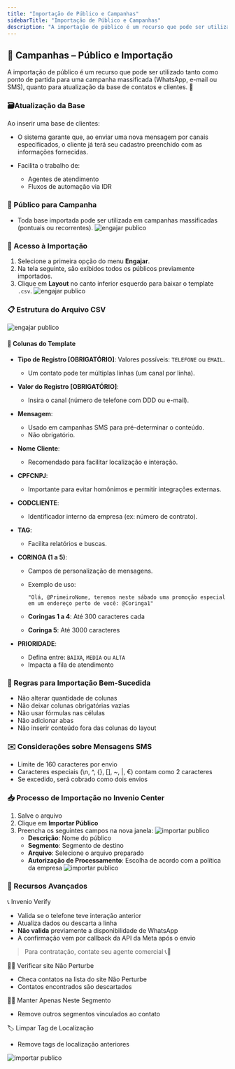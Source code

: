 ```yaml
---
title: "Importação de Público e Campanhas"
sidebarTitle: "Importação de Público e Campanhas"
description: "A importação de público é um recurso que pode ser utilizado tanto como ponto de partida para uma campanha massificada (WhatsApp, e-mail ou SMS) quanto para atualização da sua base de contatos e clientes."
---
```


## 📣 Campanhas – Público e Importação

A importação de público é um recurso que pode ser utilizado tanto como ponto de partida para uma campanha massificada (WhatsApp, e-mail ou SMS), quanto para atualização da base de contatos e clientes. 🎯

### 🗃️Atualização da Base

Ao inserir uma base de clientes:

* O sistema garante que, ao enviar uma nova mensagem por canais especificados, o cliente já terá seu cadastro preenchido com as informações fornecidas.
* Facilita o trabalho de:

  * Agentes de atendimento
  * Fluxos de automação via IDR

### 🎯 Público para Campanha

* Toda base importada pode ser utilizada em campanhas massificadas (pontuais ou recorrentes).
![engajar publico](https://robbublob.blob.core.windows.net/docs/engajarpub.png)

### 🧭 Acesso à Importação

1. Selecione a primeira opção do menu **Engajar**.
2. Na tela seguinte, são exibidos todos os públicos previamente importados.
3. Clique em **Layout** no canto inferior esquerdo para baixar o template `.csv`.
![engajar publico](https://robbublob.blob.core.windows.net/docs/engajarpub1.png)

### 📋 Estrutura do Arquivo CSV
![engajar publico](https://robbublob.blob.core.windows.net/docs/engajarpub2.png) 
#### 🧱 Colunas do Template

* **Tipo de Registro \[OBRIGATÓRIO]**: Valores possíveis: `TELEFONE` ou `EMAIL`.

  * Um contato pode ter múltiplas linhas (um canal por linha).

* **Valor do Registro \[OBRIGATÓRIO]**:

  * Insira o canal (número de telefone com DDD ou e-mail).

* **Mensagem**:

  * Usado em campanhas SMS para pré-determinar o conteúdo.
  * Não obrigatório.

* **Nome Cliente**:

  * Recomendado para facilitar localização e interação.

* **CPFCNPJ**:

  * Importante para evitar homônimos e permitir integrações externas.

* **CODCLIENTE**:

  * Identificador interno da empresa (ex: número de contrato).

* **TAG**:

  * Facilita relatórios e buscas.

* **CORINGA (1 a 5)**:

  * Campos de personalização de mensagens.
  * Exemplo de uso:

    ```
    "Olá, @PrimeiroNome, teremos neste sábado uma promoção especial em um endereço perto de você: @Coringa1"
    ```
  * **Coringas 1 a 4**: Até 300 caracteres cada
  * **Coringa 5**: Até 3000 caracteres

* **PRIORIDADE**:

  * Defina entre: `BAIXA`, `MEDIA` ou `ALTA`
  * Impacta a fila de atendimento

### 🚫 Regras para Importação Bem-Sucedida

* Não alterar quantidade de colunas
* Não deixar colunas obrigatórias vazias
* Não usar fórmulas nas células
* Não adicionar abas
* Não inserir conteúdo fora das colunas do layout

### ✉️ Considerações sobre Mensagens SMS

* Limite de 160 caracteres por envio
* Caracteres especiais (\n, ^, {}, \[], \~, |, €) contam como 2 caracteres
* Se excedido, será cobrado como dois envios

### 📥 Processo de Importação no Invenio Center

1. Salve o arquivo
2. Clique em **Importar Público**
3. Preencha os seguintes campos na nova janela:
![importar publico](https://robbublob.blob.core.windows.net/docs/importarpub.png) 
   * **Descrição**: Nome do público
   * **Segmento**: Segmento de destino
   * **Arquivo**: Selecione o arquivo preparado
   * **Autorização de Processamento**: Escolha de acordo com a política da empresa
![importar publico](https://robbublob.blob.core.windows.net/docs/importarpub1.png) 

### 🧠 Recursos Avançados

 📞 Invenio Verify

* Valida se o telefone teve interação anterior
* Atualiza dados ou descarta a linha
* **Não valida** previamente a disponibilidade de WhatsApp
* A confirmação vem por callback da API da Meta após o envio

> Para contratação, contate seu agente comercial 📞🤝

 🚫📵 Verificar site Não Perturbe

* Checa contatos na lista do site Não Perturbe
* Contatos encontrados são descartados

 📌📍 Manter Apenas Neste Segmento

* Remove outros segmentos vinculados ao contato

 🏷️ Limpar Tag de Localização

* Remove tags de localização anteriores


   










![importar publico](https://robbublob.blob.core.windows.net/docs/importarpub1.png) 


